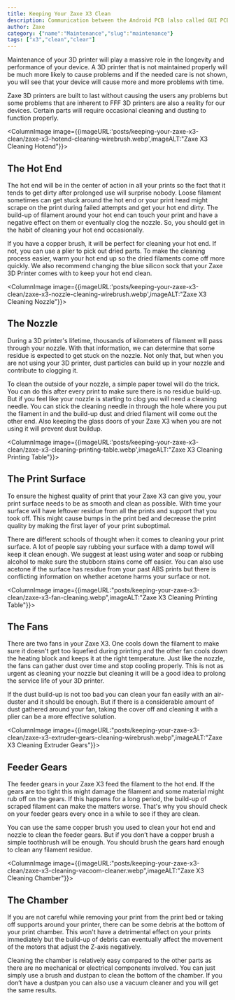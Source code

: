 ```yaml
---
title: Keeping Your Zaxe X3 Clean
description: Communication between the Android PCB (also called GUI PCB) and the motherboard ensures the printer’s proper operation and allows users to control both the device and printing.
author: Zaxe
category: {"name":"Maintenance","slug":"maintenance"}
tags: ["x3","clean","clear"]
---
```


Maintenance of your 3D printer will play a massive role in the longevity and performance of your device. A 3D printer that is not maintained properly will be much more likely to cause problems and if the needed care is not shown, you will see that your device will cause more and more problems with time. 

Zaxe 3D printers are built to last without causing the users any problems but some problems that are inherent to FFF 3D printers are also a reality for our devices. Certain parts will require occasional cleaning and dusting to function properly.

<ColumnImage image={{imageURL:'posts/keeping-your-zaxe-x3-clean/zaxe-x3-hotend-cleaning-wirebrush.webp',imageALT:"Zaxe X3 Cleaning Hotend"}}>

## The Hot End

The hot end will be in the center of action in all your prints so the fact that it tends to get dirty after prolonged use will surprise nobody. Loose filament sometimes can get stuck around the hot end or your print head might scrape on the print during failed attempts and get your hot end dirty. The build-up of filament around your hot end can touch your print and have a negative effect on them or eventually clog the nozzle. So, you should get in the habit of cleaning your hot end occasionally. 

</ColumnImage>

If you have a copper brush, it will be perfect for cleaning your hot end. If not, you can use a plier to pick out dried parts. To make the cleaning process easier, warm your hot end up so the dried filaments come off more quickly. We also recommend changing the blue silicon sock that your Zaxe 3D Printer comes with to keep your hot end clean.

<ColumnImage image={{imageURL:'posts/keeping-your-zaxe-x3-clean/zaxe-x3-nozzle-cleaning-wirebrush.webp',imageALT:"Zaxe X3 Cleaning Nozzle"}}>

## The Nozzle

During a 3D printer's lifetime, thousands of kilometers of filament will pass through your nozzle. With that information, we can determine that some residue is expected to get stuck on the nozzle. Not only that, but when you are not using your 3D printer, dust particles can build up in your nozzle and contribute to clogging it.  

</ColumnImage>

To clean the outside of your nozzle, a simple paper towel will do the trick. You can do this after every print to make sure there is no residue build-up. But if you feel like your nozzle is starting to clog you will need a cleaning needle. You can stick the cleaning needle in through the hole where you put the filament in and the build-up dust and dried filament will come out the other end. Also keeping the glass doors of your Zaxe X3 when you are not using it will prevent dust buildup.

<ColumnImage image={{imageURL:'posts/keeping-your-zaxe-x3-clean/zaxe-x3-cleaning-printing-table.webp',imageALT:"Zaxe X3 Cleaning Printing Table"}}>

## The Print Surface

To ensure the highest quality of print that your Zaxe X3 can give you, your print surface needs to be as smooth and clean as possible. With time your surface will have leftover residue from all the prints and support that you took off. This might cause bumps in the print bed and decrease the print quality by making the first layer of your print suboptimal.

</ColumnImage>

There are different schools of thought when it comes to cleaning your print surface. A lot of people say rubbing your surface with a damp towel will keep it clean enough. We suggest at least using water and soap or rubbing alcohol to make sure the stubborn stains come off easier. You can also use acetone if the surface has residue from your past ABS prints but there is conflicting information on whether acetone harms your surface or not.

<ColumnImage image={{imageURL:"posts/keeping-your-zaxe-x3-clean/zaxe-x3-fan-cleaning.webp",imageALT:"Zaxe X3 Cleaning Printing Table"}}>

## The Fans

There are two fans in your Zaxe X3. One cools down the filament to make sure it doesn't get too liquefied during printing and the other fan cools down the heating block and keeps it at the right temperature. Just like the nozzle, the fans can gather dust over time and stop cooling properly. This is not as urgent as cleaning your nozzle but cleaning it will be a good idea to prolong the service life of your 3D printer.

If the dust build-up is not too bad you can clean your fan easily with an air-duster and it should be enough. But if there is a considerable amount of dust gathered around your fan, taking the cover off and cleaning it with a plier can be a more effective solution.

</ColumnImage>

<ColumnImage image={{imageURL:"posts/keeping-your-zaxe-x3-clean/zaxe-x3-extruder-gears-cleaning-wirebrush.webp",imageALT:"Zaxe X3 Cleaning Extruder Gears"}}>

## Feeder Gears

The feeder gears in your Zaxe X3 feed the filament to the hot end. If the gears are too tight this might damage the filament and some material might rub off on the gears. If this happens for a long period, the build-up of scraped filament can make the matters worse. That's why you should check on your feeder gears every once in a while to see if they are clean. 

You can use the same copper brush you used to clean your hot end and nozzle to clean the feeder gears. But if you don’t have a copper brush a simple toothbrush will be enough. You should brush the gears hard enough to clean any filament residue.

</ColumnImage>

<ColumnImage image={{imageURL:"posts/keeping-your-zaxe-x3-clean/zaxe-x3-cleaning-vacoom-cleaner.webp",imageALT:"Zaxe X3 Cleaning Chamber"}}>

## The Chamber

If you are not careful while removing your print from the print bed or taking off supports around your printer, there can be some debris at the bottom of your print chamber. This won't have a detrimental effect on your prints immediately but the build-up of debris can eventually affect the movement of the motors that adjust the Z-axis negatively. 

</ColumnImage>

Cleaning the chamber is relatively easy compared to the other parts as there are no mechanical or electrical components involved. You can just simply use a brush and dustpan to clean the bottom of the chamber. If you don’t have a dustpan you can also use a vacuum cleaner and you will get the same results.


